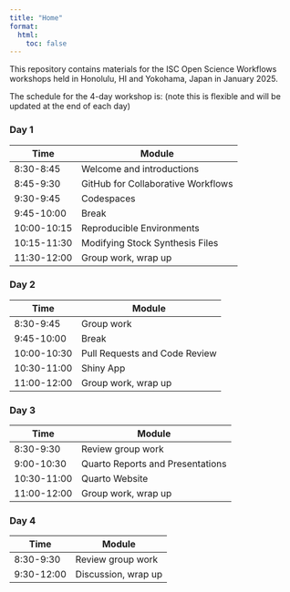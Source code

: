 ```yaml
---
title: "Home"
format: 
  html:
    toc: false
---
```


This repository contains materials for the ISC Open Science Workflows workshops held in Honolulu, HI and Yokohama, Japan in January 2025. 

The schedule for the 4-day workshop is: (note this is flexible and will be updated at the end of each day) 

### Day 1  

|Time    |Module  |
|--------|--------|
|8:30-8:45| Welcome and introductions|
|8:45-9:30| GitHub for Collaborative Workflows|  
|9:30-9:45|Codespaces|
|9:45-10:00|Break|  
|10:00-10:15|Reproducible Environments|  
|10:15-11:30|Modifying Stock Synthesis Files|  
|11:30-12:00|Group work, wrap up|  

### Day 2  

|Time    |Module  |
|--------|--------|
|8:30-9:45|Group work|
|9:45-10:00|Break|  
|10:00-10:30|Pull Requests and Code Review|
|10:30-11:00|Shiny App|  
|11:00-12:00|Group work, wrap up|  

### Day 3  

|Time    |Module  |
|--------|--------|
|8:30-9:30|Review group work|
|9:00-10:30|Quarto Reports and Presentations|  
|10:30-11:00|Quarto Website|    
|11:00-12:00|Group work, wrap up|  


### Day 4  

|Time    |Module  |
|--------|--------|
|8:30-9:30|Review group work|  
|9:30-12:00|Discussion, wrap up|  